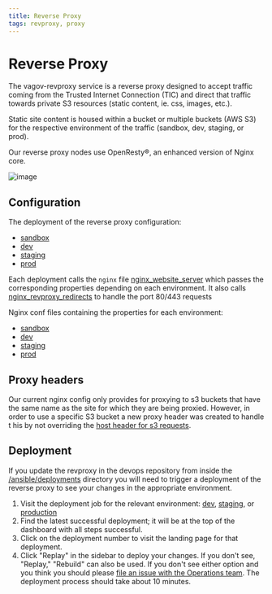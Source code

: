 ```yaml
---
title: Reverse Proxy
tags: revproxy, proxy
---
```


# Reverse Proxy

The vagov-revproxy service is a reverse proxy designed to accept traffic coming from 
the Trusted Internet Connection (TIC) and direct that traffic towards private S3 
resources (static content, ie. css, images, etc.).

Static site content is housed within a bucket or multiple buckets (AWS S3) for the 
respective environment of the traffic (sandbox, dev, staging, or prod).

Our reverse proxy nodes use OpenResty®, an enhanced version of Nginx core.

![image](https://user-images.githubusercontent.com/55560129/109044121-08d5b400-76a0-11eb-83d9-910700ec12de.png)

## Configuration

The deployment of the reverse proxy configuration:

- [sandbox](https://github.com/department-of-veterans-affairs/devops/blob/master/ansible/deployment/config/revproxy-vagov-sandbox.yml#L77-L81)
- [dev](https://github.com/department-of-veterans-affairs/devops/blob/master/ansible/deployment/config/revproxy-vagov-dev.yml#L85-L89)
- [staging](https://github.com/department-of-veterans-affairs/devops/blob/master/ansible/deployment/config/revproxy-vagov-staging.yml#L77-L81)
- [prod](https://github.com/department-of-veterans-affairs/devops/blob/master/ansible/deployment/config/revproxy-vagov-prod.yml#L78-L82)

Each deployment calls the `nginx` file [nginx_website_server](https://github.com/department-of-veterans-affairs/devops/blob/master/ansible/deployment/config/revproxy-vagov/templates/nginx_website_server.conf.j2#L17) which passes the corresponding properties depending on each environment. It also calls [nginx_revproxy_redirects](https://github.com/department-of-veterans-affairs/devops/blob/master/ansible/deployment/config/revproxy-vagov/templates/nginx_revproxy_redirects.conf.j2) to handle the port 80/443 requests

Nginx conf files containing the properties for each environment:

- [sandbox](https://github.com/department-of-veterans-affairs/devops/blob/master/ansible/deployment/config/revproxy-vagov/vars/nginx_config_vagov-sandbox.yml)
- [dev](https://github.com/department-of-veterans-affairs/devops/blob/master/ansible/deployment/config/revproxy-vagov/vars/nginx_config_vagov-dev.yml)
- [staging](https://github.com/department-of-veterans-affairs/devops/blob/master/ansible/deployment/config/revproxy-vagov/vars/nginx_config_vagov-staging.yml)
- [prod](https://github.com/department-of-veterans-affairs/devops/blob/master/ansible/deployment/config/revproxy-vagov/vars/nginx_config_vagov-prod.yml)

## Proxy headers

Our current nginx config only provides for proxying to s3 buckets that have the same name as the site for which 
they are being proxied. However, in order to use a specific S3 bucket a new proxy header was created to handle t
his by not overriding the [host header for s3 requests](https://github.com/department-of-veterans-affairs/devops/blob/master/ansible/deployment/config/revproxy-vagov/files/proxy-headers-s3.conf).

## Deployment

If you update the revproxy in the devops repository from inside the [/ansible/deployments](https://github.com/department-of-veterans-affairs/devops/tree/master/ansible/deployment) 
directory you will need to trigger a deployment of the reverse proxy to see your changes in the appropriate environment.

1. Visit the deployment job for the relevant environment: [dev](http://jenkins.vfs.va.gov/job/deploys/job/revproxy-vagov-dev/), [staging](http://jenkins.vfs.va.gov/job/deploys/job/revproxy-vagov-staging/), or [production](http://jenkins.vfs.va.gov/job/deploys/job/revproxy-vagov-prod/)
2. Find the latest successful deployment; it will be at the top of the dashboard with all steps successful.
3. Click on the deployment number to visit the landing page for that deployment.
4. Click "Replay" in the sidebar to deploy your changes. If you don't see, "Replay," "Rebuild" can also be 
used. If you don't see either option and you think you should please 
[file an issue with the Operations team](https://github.com/department-of-veterans-affairs/va.gov-team/issues/new?assignees=&labels=operations%2C+devops%2C+needs-grooming&template=ops_issue_template.md&title=).
The deployment process should take about 10 minutes.

